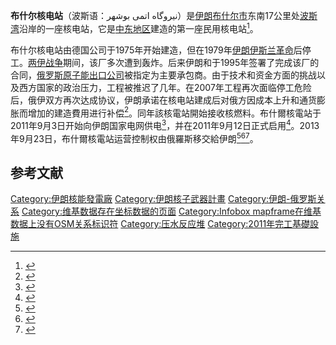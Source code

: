 {{Infobox power station
| name               = 布什尔核电站
| name_official      =
|image               = Rouhani and Salehi in Bushehr Nuclear Plant (1).jpg
|image_caption       = 位於布什尔核电站的[[哈桑·鲁哈尼|哈桑·鲁哈尼]]和[[阿里·阿克巴爾·薩利希|阿里·阿克巴爾·薩利希]]
| image_alt          =
| coordinates        = {{coord|28|49|46.64|N|50|53|09.46|E|type:landmark|display=inline,title}}
| country            = [[伊朗|伊朗]]
| location           = [[布什尔|布什尔]]
| status             = O
| construction_began = 1975、1995、2016
| commissioned       =2011年9月3日
| decommissioned     =
| cost               =
| owner              = [[伊朗原子能組織|伊朗原子能組織]]
| operator           = [[伊朗原子能組織|伊朗原子能組織]]
| np_reactor_type       = [[水-水高能反应堆|水-水高能反应堆]]
| np_reactor_supplier   = [[俄罗斯原子能出口公司|俄罗斯原子能出口公司]]
| ps_units_operational   = 1 × 1000 MW
| ps_units_manu_model    = {{link-en|LMZ}}<br/>{{link-en|Electrosila}}
| ps_units_uc            = 1 × 1050 MW
| ps_units_planned       = 1 × 1050 MW
| ps_units_cancelled     = 1 × 1000 MW
| ps_units_decommissioned= 
| ps_electrical_capacity = 915
| ps_electrical_cap_fac  = 
| website            =
| extra              =
}}'''布什尔核电站'''（波斯语：نیروگاه اتمی بوشهر）是[[伊朗|伊朗]][[布什尔|布什尔市]]东南17公里处[[波斯湾|波斯湾]]沿岸的一座核电站，它是[[中东地区|中东地区]]建造的第一座民用核电站<ref>{{Cite news|url=http://articles.cnn.com/2011-09-12/world/iran.nuclear_1_bushehr-plant-nuclear-power-plant-ali-akbar-salehi|archiveurl=https://archive.today/20130215193254/http://articles.cnn.com/2011-09-12/world/iran.nuclear_1_bushehr-plant-nuclear-power-plant-ali-akbar-salehi|archivedate=15 February 2013|author=CNN|title=Iran's first nuclear power plant to get official launch|work=CNN|date=12 September 2011|accessdate=15 September 2011}}</ref>。  

布什尔核电站由德国公司于1975年开始建造，但在1979年[[伊朗伊斯兰革命|伊朗伊斯兰革命]]后停工。[[两伊战争|两伊战争]]期间，该厂多次遭到轰炸。后来伊朗和{{link-en|俄罗斯原子能部|Federal Agency on Atomic Energy (Russia)}}于1995年签署了完成该厂的合同，[[俄罗斯原子能出口公司|俄罗斯原子能出口公司]]被指定为主要承包商。由于技术和资金方面的挑战以及西方国家的政治压力，工程被推迟了几年。在2007年工程再次面临停工危险后，俄伊双方再次达成协议，伊朗承诺在核电站建成后对俄方因成本上升和通货膨胀而增加的建造費用进行补偿<ref name="mdb">{{Cite journal|title=Iran Breakthrough for the Russian Nuclear Industry|last=Khlopkov|first=Anton|journal=Moscow Defense Brief|publisher=Centre for Analysis of Strategies and Technologies|issue=19|year=2010|volume=1}}</ref>。同年該核電站開始接收核燃料。布什爾核電站于2011年9月3日开始向伊朗国家电网供电<ref name="guardian-20110904">{{Cite news|url=https://www.theguardian.com/world/2011/sep/04/iran-nuclear-power-bushehr-plant|title=Iranian nuclear power station 'begins generating electricity'|agency=Reuters|work=The Guardian|date=4 September 2011|accessdate=4 September 2011|location=London|archive-date=2016-03-06|archive-url=https://web.archive.org/web/20160306054310/http://www.theguardian.com/world/2011/sep/04/iran-nuclear-power-bushehr-plant|dead-url=no}}</ref>，并在2011年9月12日正式启用<ref name="rian">{{Cite news|url=http://en.rian.ru/world/20110912/166785925.html|title=ran launches Bushehr nuclear power plant|publisher=RIA Novosti|date=12 September 2011|accessdate=14 September 2011|archive-date=2013-05-23|archive-url=https://web.archive.org/web/20130523072432/http://en.rian.ru/world/20110912/166785925.html|dead-url=no}}</ref>。2013年9月23日，布什爾核電站运营控制权由俄羅斯移交給伊朗<ref>{{Cite web|title=Archived copy|url=http://www.tehrantimes.com/politics/109881-russia-to-give-iran-control-of-bushehr-plant|accessdate=11 August 2013|archiveurl=https://web.archive.org/web/20130815072427/http://tehrantimes.com/politics/109881-russia-to-give-iran-control-of-bushehr-plant|archivedate=15 August 2013}}</ref><ref>{{Cite web|title=Россия передала в эксплуатацию Ирану АЭС 'Бушер'|url=https://sdelanounas.ru/blogs/41105/|work=Сделано у нас|access-date=2020-09-16|archive-date=2020-12-01|archive-url=https://web.archive.org/web/20201201160632/https://sdelanounas.ru/blogs/41105/|dead-url=no}}</ref><ref>{{Cite web|title=Archived copy|url=http://english.cntv.cn/20130924/100373.shtml|accessdate=25 September 2013|archiveurl=https://web.archive.org/web/20130927114927/http://english.cntv.cn/20130924/100373.shtml|archivedate=27 September 2013}}</ref>。         

==参考文献==
{{reflist}}

[[Category:伊朗核能發電廠|Category:伊朗核能發電廠]]
[[Category:伊朗核子武器計畫|Category:伊朗核子武器計畫]]
[[Category:伊朗-俄罗斯关系|Category:伊朗-俄罗斯关系]]
[[Category:维基数据存在坐标数据的页面|Category:维基数据存在坐标数据的页面]]
[[Category:Infobox_mapframe在维基数据上没有OSM关系标识符|Category:Infobox mapframe在维基数据上没有OSM关系标识符]]
[[Category:压水反应堆|Category:压水反应堆]]
[[Category:2011年完工基礎設施|Category:2011年完工基礎設施]]